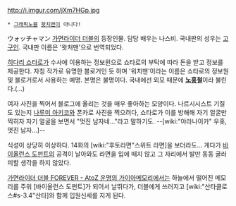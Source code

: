 http://i.imgur.com/jXm7HGp.jpg

 * [[그래픽노블]] [[왓치맨]]이 아니다!

ウォッチャマン
[[가면라이더 더블]]의 등장인물. 담당 배우는 나스비. 국내판의 성우는 [[고구인]]. 국내판 이름은 '왓처맨'으로 번역되었다.

[[히다리 쇼타로]]가 수사에 이용하는 정보원으로 쇼타로의 부탁에 따라 돈을 받고 정보를 제공한다. 자칭 작가로 유명한 블로거인 듯 하며 '워치맨'이라는 이름은 쇼타로의 정보원 및 블로거로서 사용하는 예명. 본명은 불명이다. 국내에선 외모 때문에 '''[[노홍철]]'''이라 불린다.(...)

여자 사진을 찍어서 블로그에 올리는 것을 매우 좋아하는 모양이다. 나르시시스트 기질도 있는지 [[나루미 아키코]]와 폰카로 사진을 찍으려다, 쇼타로가 이를 방해해 자기 얼굴만 찍히자 자기 얼굴을 보면서 "멋진 남자네…"라고 말하기도. --[wiki:"야라나이카" 우홋, 멋진 남자…]--

식성이 상당히 이상하다. 14화의 [wiki:"후토라면"스위트 라면]을 보더라도... 게다가 [[바이올런스 도펀트]]의 공격이 날아와도 라면을 입에 때지 않고 그 자리에서 발만 동동 굴러 피할 생각을 하지 않았다.

[[가면라이더 더블 FOREVER - AtoZ 운명의 가이아메모리]]에서는 하늘에서 떨어진 메모리를 주워 [바이올런스 도펀트]가 되어서 날뛰다가, 더블에게 쓰러지고 [wiki:"산타클로스#s-3.4"산타]와 함께 입원신세를 지게 된다.
